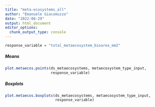 ```yaml
---
title: "meta-ecosystems_all"
author: "Emanuele Giacomuzzo"
date: "2022-08-29"
output: html_document
editor_options: 
  chunk_output_type: console
---
```


```r
response_variable = "total_metaecosystem_bioarea_mm2"
```

##### Means

```r
plot.metaecos.points(ds_metaecosystems, metaecosystem_type_input,
                     response_variable)
```

##### Boxplots

```r
plot.metaecos.boxplots(ds_metaecosystems, metaecosystem_type_input,
                       response_variable)
```